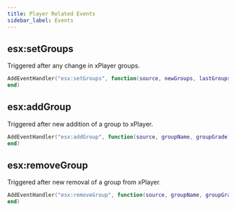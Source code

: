 ```yaml
---
title: Player Related Events
sidebar_label: Events
---
```


## esx:setGroups

Triggered after any change in xPlayer groups.

```lua
AddEventHandler("esx:setGroups", function(source, newGroups, lastGroups)
end)
```

## esx:addGroup

Triggered after new addition of a group to xPlayer.

```lua
AddEventHandler("esx:addGroup", function(source, groupName, groupGrade)
end)
```

## esx:removeGroup

Triggered after new removal of a group from xPlayer.

```lua
AddEventHandler("esx:removeGroup", function(source, groupName, groupGrade)
end)
```
